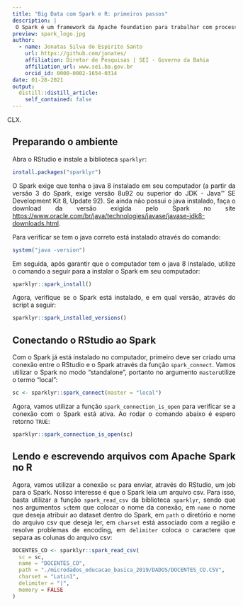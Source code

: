 ```yaml
---
title: "Big Data com Spark e R: primeiros passos"
description: |
 O Spark é um framework da Apache foundation para trabalhar com processamento de big data através de computação distribuida. Atualmente existem duas bibliotecas que permite escrever, em linguagem, jobs para o Spark, a `sparkr` e a `sparklyr`, esta última desenvolvida e mantida pela RStudio. Este post apresenta desde a instalação do Spark até algumas tarefas de manipulação e processamento de dataset no Spark, e o mais legal, tudo direto do RStudio, utilizando linguagem R, através da biblioteca `sparklyr. Os dados do Censo Escolar 2019 foram utilizados como exemplo.
preview: spark_logo.jpg
author:
  - name: Jonatas Silva do Espirito Santo 
    url: https://github.com/jonates/
    affiliation: Diretor de Pesquisas | SEI - Governo da Bahia
    affiliation_url: www.sei.ba.gov.br
    orcid_id: 0000-0002-1654-0314
date: 01-28-2021
output:
  distill::distill_article:
    self_contained: false
---
```

<style>
body {
text-align: justify}
</style>

XXXXXXXXXXXXXXXX.

## Preparando o ambiente

Abra o RStudio e instale a biblioteca `sparklyr`:

``` .r
install.packages("sparklyr")
```

O Spark exige que tenha o java 8 instalado em seu computador (a partir da versão 3 do Spark, exige versão 8u92 ou superior do JDK - Java™ SE Development Kit 8, Update 92). Se ainda não possui o java instalado, faça o download da versão exigida pelo Spark no site <https://www.oracle.com/br/java/technologies/javase/javase-jdk8-downloads.html>. 

Para verificar se tem o java correto está instalado através do comando:

``` .r
system("java -version")
```

Em seguida, após garantir que o computador tem o java 8 instalado, utilize o comando a seguir para a instalar o Spark em seu computador:

``` .r
sparklyr::spark_install()
```

Agora, verifique se o Spark está instalado, e em qual versão, através do script a seguir:

``` .r
sparklyr::spark_installed_versions()
```

## Conectando o RStudio ao Spark

Com o Spark já está instalado no computador, primeiro deve ser criado uma conexão entre o RStudio e o Spark através da função `spark_connect`. Vamos utilizar o Spark no modo "standalone", portanto no argumento `master`utilize o termo "local":

``` .r
sc <- sparklyr::spark_connect(master = "local")
```

Agora, vamos utilizar a função `spark_connection_is_open` para verificar se a conexão com o Spark está ativa. Ao rodar o comando abaixo é espero retorno `TRUE`:

``` .r
sparklyr::spark_connection_is_open(sc)
```

## Lendo e escrevendo arquivos com Apache Spark no R

Agora, vamos utilizar a conexão `sc` para enviar, através do RStudio, um job para o Spark. Nosso interesse é que o Spark leia um arquivo csv. Para isso, basta utilizar a função `spark_read_csv` da biblioteca `sparklyr`, sendo que nos argumentos `sc`tem que colocar o nome da conexão, em `name` o nome que deseja atribuir ao dataset dentro do Spark, em `path` o diretório e nome do arquivo csv que deseja ler, em `charset` está associado com  a região e resolve problemas de encoding, em `delimiter` coloca o caractere que separa as colunas do arquivo csv:

``` .r
DOCENTES_CO <- sparklyr::spark_read_csv(
  sc = sc,
  name = "DOCENTES_CO",
  path = "./microdados_educacao_basica_2019/DADOS/DOCENTES_CO.CSV",
  charset = "Latin1",
  delimiter = "|",
  memory = FALSE
)  
```
